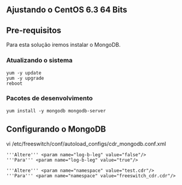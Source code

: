 == Ajustando o CentOS 6.3 64 Bits ==
== Pre-requisitos ==
Para esta solução iremos instalar o MongoDB.
===Atualizando o sistema===
<pre>
yum -y update
yum -y upgrade
reboot
</pre>

=== Pacotes de desenvolvimento ===
<pre>
yum install -y mongodb mongodb-server
</pre>

==Configurando o MongoDB==



vi /etc/freeswitch/conf/autoload_configs/cdr_mongodb.conf.xml

<pre>
'''Altere''' <param name="log-b-leg" value="false"/>
'''Para''' <param name="log-b-leg" value="true"/>

'''Altere''' <param name="namespace" value="test.cdr"/>
'''Para''' <param name="namespace" value="freeswitch_cdr.cdr"/>
</pre>